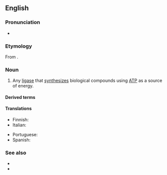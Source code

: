 {{also|Synthetase}}
==English==

===Pronunciation===
*{{IPA|/ˈsɪnθəteɪ̯s/|/ˈsɪnθəteɪ̯z/|lang=en}}

===Etymology===
From {{affix|en|synthesis|-ase}}.

===Noun===
{{en-noun}}

# {{lb|en|enzyme}} Any [[ligase]] that [[synthesize]]s biological compounds using [[ATP]] as a source of energy.

====Derived terms====
{{der2|en
|phosphoribosylaminoimidazole synthetase
|antisynthetase
|selenophosphate synthetase
|nonsynthetase
|megasynthetase}}

====Translations====
{{trans-top|ligase that synthesizes biological compounds}}
* Finnish: {{t|fi|syntetaasi}}
* Italian: {{t+|it|sintetasi|f}}
{{trans-mid}}
* Portuguese: {{t|pt|sintetase|f}}
* Spanish: {{t|es|sintetasa|f}}
{{trans-bottom}}

===See also===
* {{l|en|carboxylase}}
* {{l|en|synthase}}